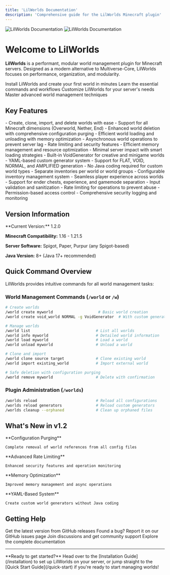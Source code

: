 ```yaml
---
title: 'LilWorlds Documentation'
description: 'Comprehensive guide for the LilWorlds Minecraft plugin'
---
```


<img
  className="block dark:hidden"
  src="/images/hero-light.png"
  alt="LilWorlds Documentation"
/>
<img
  className="hidden dark:block"
  src="/images/hero-dark.png"
  alt="LilWorlds Documentation"
/>

# Welcome to LilWorlds

**LilWorlds** is a performant, modular world management plugin for Minecraft servers. Designed as a modern alternative to Multiverse-Core, LilWorlds focuses on performance, organization, and modularity.

<CardGroup cols={2}>
  <Card
    title="🚀 Get Started"
    icon="play"
    href="/installation"
  >
    Install LilWorlds and create your first world in minutes
  </Card>
  <Card
    title="📖 Quick Start Guide"
    icon="book-open"
    href="/quick-start"
  >
    Learn the essential commands and workflows
  </Card>
  <Card
    title="⚙️ Configuration"
    icon="gear"
    href="/configuration"
  >
    Customize LilWorlds for your server's needs
  </Card>
  <Card
    title="🌍 World Management"
    icon="globe"
    href="/world-management"
  >
    Master advanced world management techniques
  </Card>
</CardGroup>

## Key Features

<AccordionGroup>
  <Accordion title="🌍 Advanced World Management" icon="globe">
    - Create, clone, import, and delete worlds with ease
    - Support for all Minecraft dimensions (Overworld, Nether, End)
    - Enhanced world deletion with comprehensive configuration purging
    - Efficient world loading and unloading with memory optimization
  </Accordion>
  
  <Accordion title="⚡ Performance Optimized" icon="bolt">
    - Asynchronous world operations to prevent server lag
    - Rate limiting and security features
    - Efficient memory management and resource optimization
    - Minimal server impact with smart loading strategies
  </Accordion>
  
  <Accordion title="🔧 Custom Generators" icon="wand-magic-sparkles">
    - Built-in VoidGenerator for creative and minigame worlds
    - YAML-based custom generator system
    - Support for FLAT, VOID, NORMAL, and AMPLIFIED generation
    - No Java coding required for custom world types
  </Accordion>
  
  <Accordion title="🎒 Inventory Separation" icon="backpack">
    - Separate inventories per world or world groups
    - Configurable inventory management system
    - Seamless player experience across worlds
    - Support for ender chests, experience, and gamemode separation
  </Accordion>
  
  <Accordion title="🛡️ Security Features" icon="shield">
    - Input validation and sanitization
    - Rate limiting for operations to prevent abuse
    - Permission-based access control
    - Comprehensive security logging and monitoring
  </Accordion>
</AccordionGroup>

## Version Information

<Info>
**Current Version:** 1.2.0

**Minecraft Compatibility:** 1.16 - 1.21.5

**Server Software:** Spigot, Paper, Purpur (any Spigot-based)

**Java Version:** 8+ (Java 17+ recommended)
</Info>

## Quick Command Overview

LilWorlds provides intuitive commands for all world management tasks:

### World Management Commands (`/world` or `/w`)

```bash
# Create worlds
/world create myworld                    # Basic world creation
/world create void_world NORMAL -g VoidGenerator  # With custom generator

# Manage worlds
/world list                             # List all worlds
/world info myworld                     # Detailed world information
/world load myworld                     # Load a world
/world unload myworld                   # Unload a world

# Clone and import
/world clone source target              # Clone existing world
/world import existing_world            # Import external world

# Safe deletion with configuration purging
/world remove myworld                   # Delete with confirmation
```

### Plugin Administration (`/worlds`)

```bash
/worlds reload                          # Reload all configurations
/worlds reload generators               # Reload custom generators
/worlds cleanup --orphaned              # Clean up orphaned files
```

## What's New in v1.2

<CardGroup cols={2}>
  <Card title="Enhanced World Deletion" icon="trash">
    **Configuration Purging**
    
    Complete removal of world references from all config files
  </Card>
  <Card title="Improved Security" icon="shield">
    **Advanced Rate Limiting**
    
    Enhanced security features and operation monitoring
  </Card>
  <Card title="Better Performance" icon="gauge-high">
    **Memory Optimization**
    
    Improved memory management and async operations
  </Card>
  <Card title="Custom Generators" icon="wand-magic-sparkles">
    **YAML-Based System**
    
    Create custom world generators without Java coding
  </Card>
</CardGroup>

## Getting Help

<CardGroup cols={2}>
  <Card
    title="📥 Download"
    icon="download"
    href="https://github.com/CarmineArcangelo/LilWorlds/releases"
  >
    Get the latest version from GitHub releases
  </Card>
  <Card
    title="🐛 Report Issues"
    icon="bug"
    href="https://github.com/CarmineArcangelo/LilWorlds/issues"
  >
    Found a bug? Report it on our GitHub issues page
  </Card>
  <Card
    title="💬 Community"
    icon="users"
    href="https://github.com/CarmineArcangelo/LilWorlds/discussions"
  >
    Join discussions and get community support
  </Card>
  <Card
    title="📚 Full Documentation"
    icon="book"
    href="/installation"
  >
    Explore the complete documentation
  </Card>
</CardGroup>

---

<Note>
**Ready to get started?** Head over to the [Installation Guide](/installation) to set up LilWorlds on your server, or jump straight to the [Quick Start Guide](/quick-start) if you're ready to start managing worlds!
</Note>
